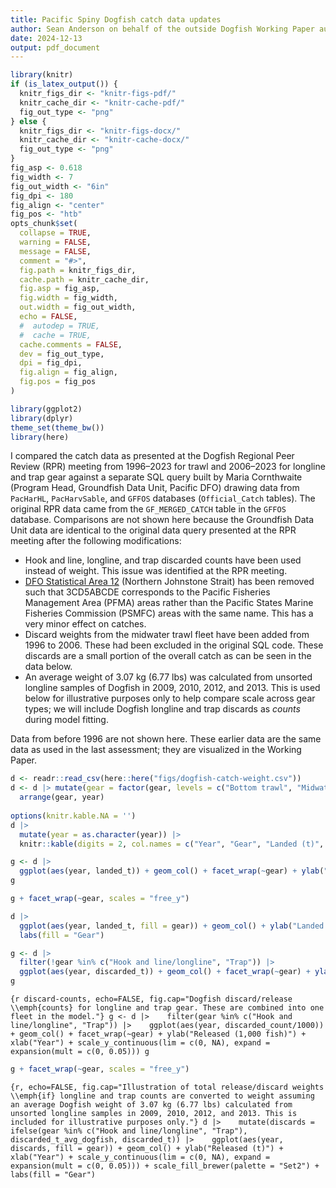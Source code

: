 ```yaml
---
title: Pacific Spiny Dogfish catch data updates
author: Sean Anderson on behalf of the outside Dogfish Working Paper author team
date: 2024-12-13
output: pdf_document
---
```


```r
library(knitr)
if (is_latex_output()) {
  knitr_figs_dir <- "knitr-figs-pdf/"
  knitr_cache_dir <- "knitr-cache-pdf/"
  fig_out_type <- "png"
} else {
  knitr_figs_dir <- "knitr-figs-docx/"
  knitr_cache_dir <- "knitr-cache-docx/"
  fig_out_type <- "png"
}
fig_asp <- 0.618
fig_width <- 7
fig_out_width <- "6in"
fig_dpi <- 180
fig_align <- "center"
fig_pos <- "htb"
opts_chunk$set(
  collapse = TRUE,
  warning = FALSE,
  message = FALSE,
  comment = "#>",
  fig.path = knitr_figs_dir,
  cache.path = knitr_cache_dir,
  fig.asp = fig_asp,
  fig.width = fig_width,
  out.width = fig_out_width,
  echo = FALSE,
  #  autodep = TRUE,
  #  cache = TRUE,
  cache.comments = FALSE,
  dev = fig_out_type,
  dpi = fig_dpi,
  fig.align = fig_align,
  fig.pos = fig_pos
)
```

```r
library(ggplot2)
library(dplyr)
theme_set(theme_bw())
library(here)
```

I compared the catch data as presented at the Dogfish Regional Peer Review (RPR) meeting from 1996--2023 for trawl and 2006--2023 for longline and trap gear against a separate SQL query built by Maria Cornthwaite (Program Head, Groundfish Data Unit, Pacific DFO) drawing data from `PacHarHL`, `PacHarvSable`, and `GFFOS` databases (`Official_Catch` tables). The original RPR data came from the `GF_MERGED_CATCH` table in the `GFFOS` database. Comparisons are not shown here because the Groundfish Data Unit data are identical to the original data query presented at the RPR meeting after the following modifications:

- Hook and line, longline, and trap discarded counts have been used instead of weight. This issue was identified at the RPR meeting.
- [DFO Statistical Area 12](https://www.pac.dfo-mpo.gc.ca/fm-gp/maps-cartes/areas-secteurs/12-eng.html) (Northern Johnstone Strait) has been removed such that 3CD5ABCDE corresponds to the Pacific Fisheries Management Area (PFMA) areas rather than the Pacific States Marine Fisheries Commission (PSMFC) areas with the same name. This has a very minor effect on catches.
- Discard weights from the midwater trawl fleet have been added from 1996 to 2006. These had been excluded in the original SQL code. These discards are a small portion of the overall catch as can be seen in the data below.
- An average weight of 3.07 kg (6.77 lbs) was calculated from unsorted longline samples of Dogfish in 2009, 2010, 2012, and 2013. This is used below for illustrative purposes only to help compare scale across gear types; we will include Dogfish longline and trap discards as *counts* during model fitting.

Data from before 1996 are not shown here. These earlier data are the same data as used in the last assessment; they are visualized in the Working Paper.

```r
d <- readr::read_csv(here::here("figs/dogfish-catch-weight.csv"))
d <- d |> mutate(gear = factor(gear, levels = c("Bottom trawl", "Midwater trawl", "Hook and line/longline", "Trap"))) |> 
  arrange(gear, year)
  
options(knitr.kable.NA = '')
d |> 
  mutate(year = as.character(year)) |> 
  knitr::kable(digits = 2, col.names = c("Year", "Gear", "Landed (t)", "Released (t)", "Released (count)", "Released (t)*"), format.args = list(big.mark = ","), caption = "Landings and release data for Dogfish in PFMA 3CD5ABCDE from 1996 to 2023. Longline and trap (combined) discards will be entered in the model as counts. The final discard weight column with an * is shown for illustrative purposes at this meeting with an average dogfish weight of 3.07 kg (6.77 lbs); it will not be used in model fitting. Years are calendar years.")
```

```r
g <- d |> 
  ggplot(aes(year, landed_t)) + geom_col() + facet_wrap(~gear) + ylab("Landed (t)") + xlab("Year") + scale_y_continuous(lim = c(0, NA), expand = expansion(mult = c(0, 0.05)))
g
```

```r
g + facet_wrap(~gear, scales = "free_y")
```

```r
d |> 
  ggplot(aes(year, landed_t, fill = gear)) + geom_col() + ylab("Landed (t)") + xlab("Year") + scale_y_continuous(lim = c(0, NA), expand = expansion(mult = c(0, 0.05))) + scale_fill_brewer(palette = "Set2") +
  labs(fill = "Gear")
```

```r
g <- d |> 
  filter(!gear %in% c("Hook and line/longline", "Trap")) |> 
  ggplot(aes(year, discarded_t)) + geom_col() + facet_wrap(~gear) + ylab("Released (t)") + xlab("Year") + scale_y_continuous(lim = c(0, NA), expand = expansion(mult = c(0, 0.05)))
g
```

```{r discard-counts, echo=FALSE, fig.cap="Dogfish discard/release \\emph{counts} for longline and trap gear. These are combined into one fleet in the model."}
g <- d |> 
  filter(gear %in% c("Hook and line/longline", "Trap")) |> 
  ggplot(aes(year, discarded_count/1000)) + geom_col() + facet_wrap(~gear) + ylab("Released (1,000 fish)") + xlab("Year") + scale_y_continuous(lim = c(0, NA), expand = expansion(mult = c(0, 0.05)))
g
```

```r
g + facet_wrap(~gear, scales = "free_y")
```

```{r, echo=FALSE, fig.cap="Illustration of total release/discard weights \\emph{if} longline and trap counts are converted to weight assuming an average Dogfish weight of 3.07 kg (6.77 lbs) calculated from unsorted longline samples in 2009, 2010, 2012, and 2013. This is included for illustrative purposes only."}
d |> 
  mutate(discards = ifelse(gear %in% c("Hook and line/longline", "Trap"), discarded_t_avg_dogfish, discarded_t)) |> 
  ggplot(aes(year, discards, fill = gear)) + geom_col() + ylab("Released (t)") + xlab("Year") + scale_y_continuous(lim = c(0, NA), expand = expansion(mult = c(0, 0.05))) + scale_fill_brewer(palette = "Set2") +
  labs(fill = "Gear")
```

